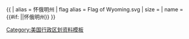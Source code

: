 {{ {{{1<noinclude>|country showdata</noinclude>}}}
| alias = 怀俄明州
| flag alias = Flag of Wyoming.svg
| size = {{{size|}}}
| name = {{#if: {{{name|}}}|{{{name|}}}|怀俄明州}}
}}<noinclude>
[[Category:美国行政区划资料模板]]
</noinclude>